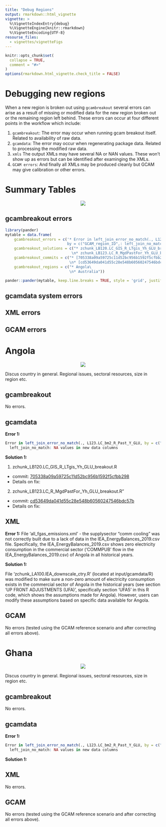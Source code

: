 ```yaml
---
title: "Debug Regions"
output: rmarkdown::html_vignette
vignette: >
  %\VignetteIndexEntry{debug}
  %\VignetteEngine{knitr::rmarkdown}
  %\VignetteEncoding{UTF-8}
resourse_files:
  - vignettes/vignetteFigs
---
```


```r
knitr::opts_chunk$set(
  collapse = TRUE,
  comment = "#>"
)
options(rmarkdown.html_vignette.check_title = FALSE)
```

<!-------------------------->
<!-------------------------->
# Debugging new regions
<!-------------------------->
<!-------------------------->

When a new region is broken out using `gcambreakout` several errors can arise as a result of missing or modified data for the new region broken out or the remaining region left behind. These errors can occur at four different points in the workflow which include:

1. `gcambreakout`: The error may occur when running gcam breakout itself. Related to availability of raw data.
2. `gcamdata`: The error may occur when regenerating package data. Related to processing the modified raw data.
3. `xmls` The output XMLs may have several NA or NAN values. These won't show up as errors but can be identified after examinging the XMLs.
4. `GCAM errors`: And finally all XMLs may be produced cleanly but GCAM may give calibration or other errors.


<!-------------------------->
<!-------------------------->
# Summary Tables
<!-------------------------->
<!-------------------------->
<p align="center"> <img src="vignetteFigs/divider.png"></p>


## gcambreakout errors
```r
library(pander)
mytable = data.frame(
    gcambreakout_errors = c('* Error in left_join_error_no_match(., L123.LC_bm2_R_Past_Y_GLU, 
                            by = c("GCAM_region_ID",: left_join_no_match: NA values in new data columns'),
    gcambreakout_solutions = c("* zchunk_LB120.LC_GIS_R_LTgis_Yh_GLU_breakout.R\
                              \n* zchunk_LB123.LC_R_MgdPastFor_Yh_GLU_breakout.R"),
    gcambreakout_commits = c("* [705338a09a59725c11d52bc956b1592f5cfbb298](https://github.com/JGCRI/gcambreakout/commit/705338a09a59725c11d52bc956b1592f5cfbb298)\
                             \n* [cd53649da041d55c28e548b60560247546bdc57b](https://github.com/JGCRI/gcambreakout/commit/cd53649da041d55c28e548b60560247546bdc57b)"),
    gcambreakout_regions = c("* Angola\
                             \n* Australia"))

pander::pander(mytable, keep.line.breaks = TRUE, style = 'grid', justify = 'left', split.tables=Inf)
```

## gcamdata system errors

## XML errors

## GCAM errors



<!-------------------------->
<!-------------------------->
# Angola
<!-------------------------->
<!-------------------------->
<p align="center"> <img src="vignetteFigs/divider.png"></p>

Discus country in general. Regional issues, sectoral resources, size in region etc.

## gcambreakout
No errors.

## gcamdata

**Error 1:**
```r
Error in left_join_error_no_match(., L123.LC_bm2_R_Past_Y_GLU, by = c("GCAM_region_ID",  : 
  left_join_no_match: NA values in new data columns
```
  
**Solution 1:**

1. zchunk_LB120.LC_GIS_R_LTgis_Yh_GLU_breakout.R

* commit: [705338a09a59725c11d52bc956b1592f5cfbb298](https://github.com/JGCRI/gcambreakout/commit/705338a09a59725c11d52bc956b1592f5cfbb298)
* Details on fix:

2. zchunk_LB123.LC_R_MgdPastFor_Yh_GLU_breakout.R"	
* commit: [cd53649da041d55c28e548b60560247546bdc57b](https://github.com/JGCRI/gcambreakout/commit/cd53649da041d55c28e548b60560247546bdc57b)  
* Details on fix: 

## XML

**Error 1:**
File ‘all_fgas_emissions.xml’ - the supplysector “comm cooling” was not correctly built due to a lack of data in the IEA_EnergyBalances_2019.csv file. Specifically, the IEA_EnergyBalances_2019.csv shows zero electricity consumption in the commercial sector (‘COMMPUB’ flow in the IEA_EnergyBalances_2019.csv) of Angola in all historical years.

**Solution 1:**

File ‘zchunk_LA100.IEA_downscale_ctry.R’ (located at input/gcamdata/R) was modified to make sure a non-zero amount of electricity consumption exists in the commercial sector of Angola in the historical years (see section ‘UP FRONT ADJUSTMENTS (UFA)’, specifically section ‘UFA5’ in this R code, which shows the assumptions made for Angola). However, users can modify these assumptions based on specific data available for Angola.

## GCAM

No errors (tested using the GCAM reference scenario and after correcting all errors above). 


<!-------------------------->
<!-------------------------->
# Ghana
<!-------------------------->
<!-------------------------->
<p align="center"> <img src="vignetteFigs/divider.png"></p>

Discus country in general. Regional issues, sectoral resources, size in region etc.

## gcambreakout
No errors.

## gcamdata

**Error 1:**
```r
Error in left_join_error_no_match(., L123.LC_bm2_R_Past_Y_GLU, by = c("GCAM_region_ID",  : 
  left_join_no_match: NA values in new data columns
```
  
**Solution 1:**

## XML

No errors.

## GCAM

No errors (tested using the GCAM reference scenario and after correcting all errors above).


